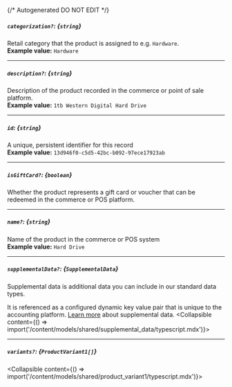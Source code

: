 {/* Autogenerated DO NOT EDIT  */}

##### `categorization?`: *{`string`}*
Retail category that the product is assigned to e.g. `Hardware`.
<br/>
**Example value:** `Hardware`

---
##### `description?`: *{`string`}*
Description of the product recorded in the commerce or point of sale platform.
<br/>
**Example value:** `1tb Western Digital Hard Drive`

---
##### `id`: *{`string`}*
A unique, persistent identifier for this record
<br/>
**Example value:** `13d946f0-c5d5-42bc-b092-97ece17923ab`

---
##### `isGiftCard?`: *{`boolean`}*
Whether the product represents a gift card or voucher that
can be redeemed in the commerce or POS platform.


---
##### `name?`: *{`string`}*
Name of the product in the commerce or POS system
<br/>
**Example value:** `Hard Drive`

---
##### `supplementalData?`: *{`SupplementalData`}*
Supplemental data is additional data you can include in our standard data types. 

It is referenced as a configured dynamic key value pair that is unique to the accounting platform. [Learn more](https://docs.codat.io/using\-the\-api/supplemental\-data/overview) about supplemental data.
<Collapsible content={() => import('/content/models/shared/supplemental_data/typescript.mdx')}>
</Collapsible>

---
##### `variants?`: *{`ProductVariant1[]`}*
<Collapsible content={() => import('/content/models/shared/product_variant1/typescript.mdx')}>
</Collapsible>

